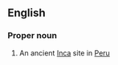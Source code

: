 ==English==
{{wikipedia}}
===Proper noun===
{{en-proper noun}}

# An ancient [[Inca]] site in [[Peru]]